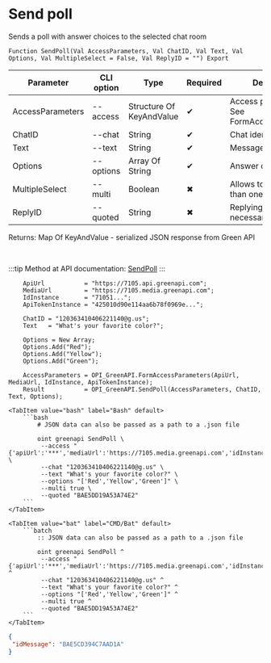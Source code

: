 ﻿---
sidebar_position: 4
description: Send poll and other functions to work with Green API in the Open Integration Package, a free open-source integration library for 1C:Enterprise 8, OneScript and CLI
keywords: [1C, 1С, 1С:Enterprise, 1С:Enterprise 8.3, API, Integration, Services, Exchange, OneScript, CLI, Green API]
---


# Send poll
 Sends a poll with answer choices to the selected chat room



`Function SendPoll(Val AccessParameters, Val ChatID, Val Text, Val Options, Val MultipleSelect = False, Val ReplyID = "") Export`

  | Parameter | CLI option | Type | Required | Description |
  |-|-|-|-|-|
  | AccessParameters | --access | Structure Of KeyAndValue | &#x2714; | Access parameters. See FormAccessParameters |
  | ChatID | --chat | String | &#x2714; | Chat identifier |
  | Text | --text | String | &#x2714; | Message text |
  | Options | --options | Array Of String | &#x2714; | Answer options |
  | MultipleSelect | --multi | Boolean | &#x2716; | Allows to select more than one answer choice |
  | ReplyID | --quoted | String | &#x2716; | Replying message id if necessary |

  
  Returns:  Map Of KeyAndValue - serialized JSON response from Green API

<br/>

:::tip
Method at API documentation: [SendPoll](https://green-api.com/docs/api/sending/SendPoll/)
:::
<br/>



```bsl title="1C:Enterprise/OneScript code example"
    ApiUrl           = "https://7105.api.greenapi.com";
    MediaUrl         = "https://7105.media.greenapi.com";
    IdInstance       = "71051...";
    ApiTokenInstance = "425010d90e114aa6b78f0969e...";

    ChatID = "120363410406221140@g.us";
    Text   = "What's your favorite color?";

    Options = New Array;
    Options.Add("Red");
    Options.Add("Yellow");
    Options.Add("Green");

    AccessParameters = OPI_GreenAPI.FormAccessParameters(ApiUrl, MediaUrl, IdInstance, ApiTokenInstance);
    Result           = OPI_GreenAPI.SendPoll(AccessParameters, ChatID, Text, Options);
```
 

 <Tabs>
  
    <TabItem value="bash" label="Bash" default>
        ```bash
            # JSON data can also be passed as a path to a .json file
            
            oint greenapi SendPoll \
             --access "{'apiUrl':'***','mediaUrl':'https://7105.media.greenapi.com','idInstance':'7105187566','apiTokenInstance':'***'}" \
             --chat "120363410406221140@g.us" \
             --text "What's your favorite color?" \
             --options "['Red','Yellow','Green']" \
             --multi true \
             --quoted "BAE5DD19A53A74E2"
        ```
    </TabItem>
  
    <TabItem value="bat" label="CMD/Bat" default>
        ```batch
            :: JSON data can also be passed as a path to a .json file
            
            oint greenapi SendPoll ^
             --access "{'apiUrl':'***','mediaUrl':'https://7105.media.greenapi.com','idInstance':'7105187566','apiTokenInstance':'***'}" ^
             --chat "120363410406221140@g.us" ^
             --text "What's your favorite color?" ^
             --options "['Red','Yellow','Green']" ^
             --multi true ^
             --quoted "BAE5DD19A53A74E2"
        ```
    </TabItem>
</Tabs>


```json title="Result"
{
 "idMessage": "BAE5CD394C7AAD1A"
}
```
